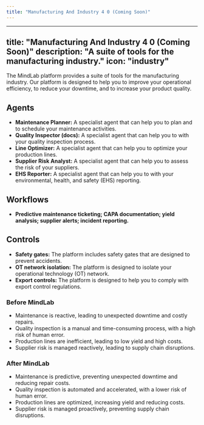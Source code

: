 ```yaml
---
title: "Manufacturing And Industry 4 0 (Coming Soon)"
---
```

---
title: "Manufacturing And Industry 4 0 (Coming Soon)"
description: "A suite of tools for the manufacturing industry."
icon: "industry"
---

The MindLab platform provides a suite of tools for the manufacturing industry. Our platform is designed to help you to improve your operational efficiency, to reduce your downtime, and to increase your product quality.

## Agents

-   **Maintenance Planner:** A specialist agent that can help you to plan and to schedule your maintenance activities.
-   **Quality Inspector (docs):** A specialist agent that can help you to with your quality inspection process.
-   **Line Optimizer:** A specialist agent that can help you to optimize your production lines.
-   **Supplier Risk Analyst:** A specialist agent that can help you to assess the risk of your suppliers.
-   **EHS Reporter:** A specialist agent that can help you to with your environmental, health, and safety (EHS) reporting.

## Workflows

-   **Predictive maintenance ticketing; CAPA documentation; yield analysis; supplier alerts; incident reporting.**

## Controls

-   **Safety gates:** The platform includes safety gates that are designed to prevent accidents.
-   **OT network isolation:** The platform is designed to isolate your operational technology (OT) network.
-   **Export controls:** The platform is designed to help you to comply with export control regulations.
### Before MindLab

-   Maintenance is reactive, leading to unexpected downtime and costly repairs.
-   Quality inspection is a manual and time-consuming process, with a high risk of human error.
-   Production lines are inefficient, leading to low yield and high costs.
-   Supplier risk is managed reactively, leading to supply chain disruptions.

### After MindLab

-   Maintenance is predictive, preventing unexpected downtime and reducing repair costs.
-   Quality inspection is automated and accelerated, with a lower risk of human error.
-   Production lines are optimized, increasing yield and reducing costs.
-   Supplier risk is managed proactively, preventing supply chain disruptions.